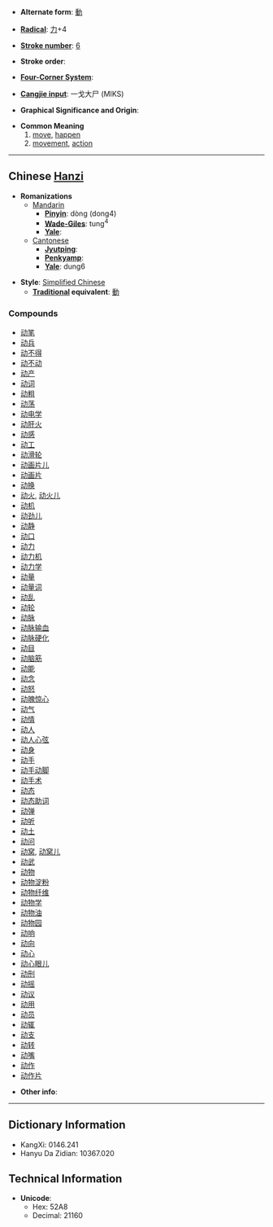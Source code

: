* '''Alternate form''': [[動]]

* '''[[Wiktionary:Chinese radical index| Radical]]''': [[Wiktionary:Chinese radical index 力|力]]+4

* '''[[Wiktionary:Chinese total strokes index|Stroke number]]''': [[Wiktionary:Chinese total strokes index 6|6]]

* '''Stroke order''': 

* '''[[Wiktionary:Chinese four corner index|Four-Corner System]]''': 

* '''[[Wiktionary:Chinese Cangjie index|Cangjie input]]''': 一戈大尸 (MIKS)

* '''Graphical Significance and Origin''': 

* '''Common Meaning'''
*# [[move]], [[happen]]
*# [[movement]], [[action]]

----

== Chinese [[Hanzi]] ==

* '''Romanizations'''
** [[Mandarin]]
*** '''[[Pinyin]]''': dòng (dong4)
*** '''[[Wade-Giles]]''': tung<sup>4</sup>
*** '''[[Yale]]''': 
**[[Cantonese]]
***'''[[Jyutping]]''':
***'''[[Penkyamp]]''': 
***'''[[Yale]]''': dung6

* '''Style''': [[Simplified Chinese]] 
** '''[[Traditional Chinese|Traditional]] equivalent''': [[動]]

===Compounds===
*[[动笔]]
*[[动兵]]
*[[动不得]]
*[[动不动]]
*[[动产]]
*[[动词]]
*[[动粗]]
*[[动荡]]
*[[动电学]]
*[[动肝火]]
*[[动感]]
*[[动工]]
*[[动滑轮]]
*[[动画片儿]]
*[[动画片]]
*[[动换]]
*[[动火]], [[动火儿]]
*[[动机]]
*[[动劲儿]]
*[[动静]]
*[[动口]]
*[[动力]]
*[[动力机]]
*[[动力学]]
*[[动量]]
*[[动量词]]
*[[动乱]]
*[[动轮]]
*[[动脉]]
*[[动脉输血]]
*[[动脉硬化]]
*[[动目]]
*[[动脑筋]]
*[[动能]]
*[[动念]]
*[[动怒]]
*[[动魄惊心]]
*[[动气]]
*[[动情]]
*[[动人]]
*[[动人心弦]]
*[[动身]]
*[[动手]]
*[[动手动脚]]
*[[动手术]]
*[[动态]]
*[[动态助词]]
*[[动弹]]
*[[动听]]
*[[动土]]
*[[动问]]
*[[动窝]], [[动窝儿]]
*[[动武]]
*[[动物]]
*[[动物淀粉]]
*[[动物纤维]]
*[[动物学]]
*[[动物油]]
*[[动物园]]
*[[动响]]
*[[动向]]
*[[动心]]
*[[动心眼儿]]
*[[动刑]]
*[[动摇]]
*[[动议]]
*[[动用]]
*[[动员]]
*[[动辄]]
*[[动支]]
*[[动转]]
*[[动嘴]]
*[[动作]]
*[[动作片]]

* '''Other info''': 

----

== Dictionary Information ==

* KangXi: 0146.241
* Hanyu Da Zidian: 10367.020

== Technical Information ==

* '''Unicode''':
** Hex: 52A8
** Decimal: 21160